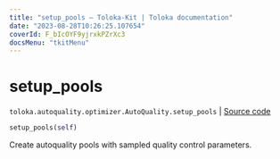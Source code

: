 ```yaml
---
title: "setup_pools — Toloka-Kit | Toloka documentation"
date: "2023-08-28T10:26:25.107654"
coverId: F_bIcOYF9yjrxkPZrXc3
docsMenu: "tkitMenu"
---
```


# setup_pools

`toloka.autoquality.optimizer.AutoQuality.setup_pools` | [Source code](https://github.com/Toloka/toloka-kit/blob/v1.2.1/src/autoquality/optimizer.py#L275)

```python
setup_pools(self)
```

Create autoquality pools with sampled quality control parameters.